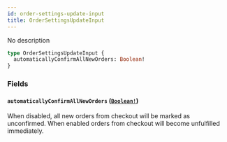 ```yaml
---
id: order-settings-update-input
title: OrderSettingsUpdateInput
---
```


No description

```graphql
type OrderSettingsUpdateInput {
  automaticallyConfirmAllNewOrders: Boolean!
}
```

### Fields

#### `automaticallyConfirmAllNewOrders` ([`Boolean!`](/developer/api-reference/scalars/boolean.mdx))

When disabled, all new orders from checkout will be marked as unconfirmed. When enabled orders from checkout will become unfulfilled immediately.
